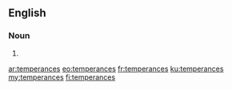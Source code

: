 ==English==

===Noun===
{{head|en|plural}}

# {{plural of|temperance|lang=en}}

[[ar:temperances]]
[[eo:temperances]]
[[fr:temperances]]
[[ku:temperances]]
[[my:temperances]]
[[fi:temperances]]